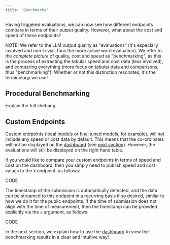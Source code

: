 ```yaml
---
title: 'Benchmarks'
---
```


Having triggered evaluations, we can now see how different endpoints compare in terms of
their output quality. However, what about the cost and speed of these endpoints?

NOTE: We refer to the LLM output quality as "evaluations"
(it's especially involved and non-trivial, thus the more active word evaluation).
We refer to the *complete picture* of quality, cost and speed as "benchmarking",
as this is the process of extracting the tabular speed and cost data (less involved),
and comparing everything (more focus on tabular data and comparisons,
thus "benchmarking").
Whether or not this distinction resonates, it's the terminology we use!

## Procedural Benchmarking

Explain the full shebang.

## Custom Endpoints

Custom endpoints ([local models]() or [fine-tuned models](), for example), will not
include any speed or cost data by default. This means that the co-ordinates will not be
displayed on the [dashboard]() (see [next section]()). However, the evaluations will
still be displayed on the right hand table.

If you would like to compare your custom endpoints in terms of speed and cost on the
dashboard, then you simply need to publish speed and cost values to the `X` endpoint,
as follows:

CODE

The timestamp of the submission is automatically detected, and the data can be streamed
to this endpoint in a recurring basis if so desired, similar to how we do it for the
public endpoints. If the time of submission does not align with the time of measurement,
then the timestamp can be provided explicitly via the `x` argument, as follows:

CODE

In the next section, we explain how to use the [dashboard]() to view the benchmarking
results in a clear and intuitive way!